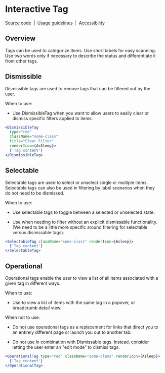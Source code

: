 
# Interactive Tag

[Source code](https://github.com/carbon-design-system/carbon/tree/main/packages/react/src/components/Tag)
&nbsp;|&nbsp;
[Usage guidelines](https://www.carbondesignsystem.com/components/tag/usage)
&nbsp;|&nbsp;
[Accessibility](https://www.carbondesignsystem.com/components/tag/accessibility)

## Overview

Tags can be used to categorize items. Use short labels for easy scanning. Use
two words only if necessary to describe the status and differentiate it from
other tags.

## Dismissible

Dismissible tags are used to remove tags that can be filtered out by the user.

When to use:

- Use DismissibleTag when you want to allow users to easily clear or dismiss
  specific filters applied to items.

  <Canvas of={InteractiveTagStories.Dismissible} />

```jsx
<DismissibleTag
  type="red"
  className="some-class"
  title="Clear Filter"
  renderIcon={AsSleep}>
  {'Tag content'}
</DismissibleTag>
```

## Selectable

Selectable tags are used to select or unselect single or multiple items.
Selectable tags can also be used in filtering by label scenarios when they do
not need to be dismissed.

When to use:

- Use selectable tags to toggle between a selected or unselected state.
- Use when needing to filter without an explicit dismissable functionality. (We
  need to be a little more specific around filtering for selectable versus
  dismissable tags).

  <Canvas of={InteractiveTagStories.Selectable} />

```jsx
<SelectableTag className="some-class" renderIcon={Asleep}>
  {'Tag content'}
</SelectableTag>
```

## Operational

Operational tags enable the user to view a list of all items associated with a
given tag in different ways.

When to use:

- Use to view a list of items with the same tag in a popover, or breadcrumb
  detail view.

When not to use:

- Do not use operational tags as a replacement for links that direct you to an
  entirely different page or launch you out to another tab.
- Do not use in combination with Dismissable tags. Instead, consider letting the
  user enter an "edit mode" to dismiss tags.

  <Canvas of={InteractiveTagStories.Operational} />

```jsx
<OperationalTag type="red" className="some-class" renderIcon={Asleep}>
  {'Tag content'}
</OperationalTag>
```
